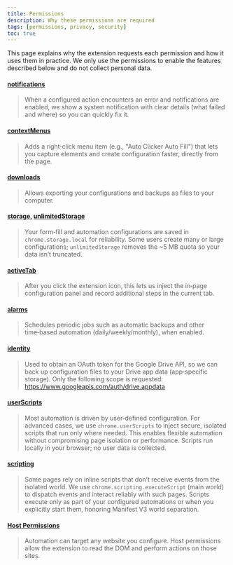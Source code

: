 ```yaml
---
title: Permissions
description: Why these permissions are required
tags: [permissions, privacy, security]
toc: true
---
```


This page explains why the extension requests each permission and how it uses them in practice. We only use the permissions to enable the features described below and do not collect personal data.

<Callout type="info">

#### [notifications](https://developer.chrome.com/docs/extensions/reference/notifications/)

> When a configured action encounters an error and notifications are enabled, we show a system notification with clear details (what failed and where) so you can quickly fix it.

</Callout>

<Callout type="info">

#### [contextMenus](https://developer.chrome.com/docs/extensions/reference/contextMenus/)

> Adds a right‑click menu item (e.g., "Auto Clicker Auto Fill") that lets you capture elements and create configuration faster, directly from the page.

</Callout>

<Callout type="info">

#### [downloads](https://developer.chrome.com/docs/extensions/reference/downloads/)

> Allows exporting your configurations and backups as files to your computer.

</Callout>

<Callout type="info">

#### [storage](https://developer.chrome.com/docs/extensions/reference/storage/), [unlimitedStorage](https://developer.chrome.com/docs/extensions/reference/permissions/#permission-unlimitedStorage)

> Your form‑fill and automation configurations are saved in `chrome.storage.local` for reliability.
> Some users create many or large configurations; `unlimitedStorage` removes the ~5 MB quota so your data isn’t truncated.

</Callout>

<Callout type="info">

#### [activeTab](https://developer.chrome.com/docs/extensions/reference/activeTab/)

> After you click the extension icon, this lets us inject the in‑page configuration panel and record additional steps in the current tab.

</Callout>

<Callout type="info">

#### [alarms](https://developer.chrome.com/docs/extensions/reference/alarms/)

> Schedules periodic jobs such as automatic backups and other time‑based automation (daily/weekly/monthly), when enabled.

</Callout>

<Callout type="info">

#### [identity](https://developer.chrome.com/docs/extensions/reference/identity/)

> Used to obtain an OAuth token for the Google Drive API, so we can back up configuration files to your Drive app data (app‑specific storage).
> Only the following scope is requested: https://www.googleapis.com/auth/drive.appdata

</Callout>

<Callout type="info">

#### [userScripts](https://developer.chrome.com/docs/extensions/reference/userScripts/)

> Most automation is driven by user‑defined configuration. For advanced cases, we use `chrome.userScripts` to inject secure, isolated scripts that run only where needed.
> This enables flexible automation without compromising page isolation or performance. Scripts run locally in your browser; no user data is collected.

</Callout>

<Callout type="info">

#### [scripting](https://developer.chrome.com/docs/extensions/reference/scripting/)

> Some pages rely on inline scripts that don’t receive events from the isolated world. We use `chrome.scripting.executeScript` (main world) to dispatch events and interact reliably with such pages.
> Scripts execute only as part of your configured automations or when you explicitly start them, honoring Manifest V3 world separation.

</Callout>

<Callout type="info">

#### [Host Permissions](https://developer.chrome.com/docs/extensions/reference/permissions/#host-permissions)

> Automation can target any website you configure. Host permissions allow the extension to read the DOM and perform actions on those sites.

</Callout>
